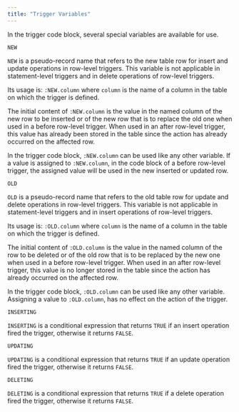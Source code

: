 ```yaml
---
title: "Trigger Variables"
---
```


<div id="trigger_variables" class="registered_link"></div>

In the trigger code block, several special variables are available for use.

`NEW`

 `NEW` is a pseudo-record name that refers to the new table row for insert and update operations in row-level triggers. This variable is not applicable in statement-level triggers and in delete operations of row-level triggers.

 Its usage is: `:NEW.column` where `column` is the name of a column in the table on which the trigger is defined.

 The initial content of `:NEW.column` is the value in the named column of the new row to be inserted or of the new row that is to replace the old one when used in a before row-level trigger. When used in an after row-level trigger, this value has already been stored in the table since the action has already occurred on the affected row.

 In the trigger code block, `:NEW.column` can be used like any other variable. If a value is assigned to `:NEW.column`, in the code block of a before row-level trigger, the assigned value will be used in the new inserted or updated row.

`OLD`

 `OLD` is a pseudo-record name that refers to the old table row for update and delete operations in row-level triggers. This variable is not applicable in statement-level triggers and in insert operations of row-level triggers.

 Its usage is: `:OLD.column` where `column` is the name of a column in the table on which the trigger is defined.

 The initial content of `:OLD.column` is the value in the named column of the row to be deleted or of the old row that is to be replaced by the new one when used in a before row-level trigger. When used in an after row-level trigger, this value is no longer stored in the table since the action has already occurred on the affected row.

 In the trigger code block, `:OLD.column` can be used like any other variable. Assigning a value to `:OLD.column`, has no effect on the action of the trigger.

`INSERTING`

 `INSERTING` is a conditional expression that returns `TRUE` if an insert operation fired the trigger, otherwise it returns `FALSE`.

`UPDATING`

 `UPDATING` is a conditional expression that returns `TRUE` if an update operation fired the trigger, otherwise it returns `FALSE`.

`DELETING`

 `DELETING` is a conditional expression that returns `TRUE` if a delete operation fired the trigger, otherwise it returns `FALSE`.
